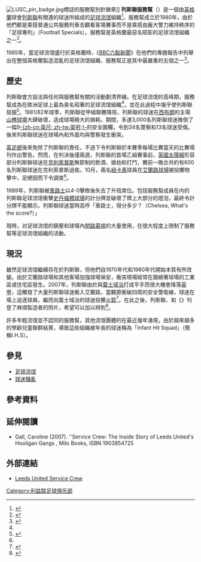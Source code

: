 {{noteTA
|T=zh-hans:利兹联服务帮;zh-hant:利茲聯服務幫;zh-hk:列斯聯服務幫;zh-tw:里茲聯服務幫;zh-mo:列斯聯服務幫;
|G1=足球
|G2=英超
|G3=FAcup
|1=zh-hans:利兹联;zh-hant:利茲聯;zh-hk:列斯聯;zh-tw:里茲聯;zh-mo:列斯聯;
|2=zh-hans:斯坦福桥球场;zh-hk:史丹福橋球場;zh-tw:史丹佛橋球場;
}}
[[File:LUSC_pin_badge.jpg|thumb]]標誌的服務幫別針徽章]]
'''列斯聯服務幫'''（'''{{lang-en|Leeds United Service Crew}}'''）是一個由[[英格蘭|英格蘭]]球會[[列斯聯足球會|列斯聯]]有關連的球迷所組成的[[足球流氓|足球流氓]]組織<ref name="Hooligans001">{{en}}{{cite book | last = Lowles | first = Nick | coauthors = Andy Nicholls | title = Hooligans: A-L of Britain's Football Gangs | url = https://archive.org/details/hooligansazofbri0000lowl | publisher = Milo Books | date = 2005-09-26 | location = Wrea Green  | isbn = 1903854415 | page = [https://archive.org/details/hooligansazofbri0000lowl/page/282 282]}}</ref>。服務幫成立於1980年，由於他們都是乘搭普通公共服務列車去觀看客場賽事而不是乘搭由龐大警力維持秩序的「足球專列」（Football Specials）。服務幫是英格蘭最惡名昭彰的足球流氓組織之一<ref name="Hooligans002">{{en}}{{cite book | last = Lowles | first = Nick | authorlink = | coauthors = Andy Nicholls | title = Hooligans: A-L of Britain's Football Gangs | url = https://archive.org/details/hooligansazofbri0000lowl | publisher = Milo Books | date = 2005-09-26 | location = Wrea Green | pages = [https://archive.org/details/hooligansazofbri0000lowl/page/282 282]–283 | isbn = 1903854415}}</ref>。

1985年，當足球流氓盛行於英格蘭時，《[[BBC六點新聞|BBC六點新聞]]》在他們的專題報告中列舉出在整個英格蘭製造混亂的足球流氓組織，服務幫正是其中最嚴重的五個之一<ref name="Hooligans003">{{en}}{{cite book | last = Lowles | first = Nick | coauthors = Andy Nicholls | title = Hooligans: A-L of Britain's Football Gangs | url = https://archive.org/details/hooligansazofbri0000lowl | publisher = Milo Books | date = 2005-09-26 | location = Wrea Green | isbn = 1903854415 | page = [https://archive.org/details/hooligansazofbri0000lowl/page/63 63]}}</ref>。

==歷史==
列斯聯會方設法與任何與服務幫有關的活動劃清界線。在足球流氓的高峰期，服務幫成為在歐洲足球上最為臭名昭著的足球流氓組織<ref name="Hooligans002"/>，並在此過程中幾乎使列斯聯屈服<ref name="Hooligans004">{{en}}{{cite book | last = Lowles | first = Nick | coauthors = Andy Nicholls | title = Hooligans: A-L of Britain's Football Gangs | url = https://archive.org/details/hooligansazofbri0000lowl | publisher = Milo Books | date = 2005-09-26 | location = Wrea Green | isbn = 1903854415 | page = [https://archive.org/details/hooligansazofbri0000lowl/page/283 283]}}</ref>。1981/82年球季，列斯聯從甲組聯賽降班，列斯聯的球迷在[[西布朗足球會|西布朗]]的主場[[山楂球場|山楂球場]]大肆破壞，造成球場極大的損耗。期間，多達3,000名列斯聯球迷推倒了一幅9[[英呎|-{zh-cn:英尺; zh-tw:英呎;}-]]的安全圍欄，令到34名警察和13名球迷受傷。後來列斯聯球迷在球場內和外面均與警察發生衝突。

[[英格蘭足球總會|英足總]]後來免除了列斯聯的責任，不過下令列斯聯於本賽季每場比賽當天的比賽場刊作出警告。然而，在判決後僅兩週，列斯聯的首場乙組賽事前，[[英國太陽報|英國太陽報]]形容部分列斯聯球迷在[[克利索普斯|克利索普斯]]無節制的飲酒、搶劫和打鬥，賽前一晚合共約有600名列斯聯球迷在克利索普斯過夜。10月，兩名[[紐卡素足球會|紐卡素]]球員在[[艾蘭路球場|艾蘭路球場]]被投擲物擊中，足總因而下令調查<ref name="Hooligans004"/>。

1989年，列斯聯被[[車路士足球會|車路士]]以4-0擊敗後失去了升班席位。包括服務幫成員在内的列斯聯足球流氓衝擊[[史丹福橋球場|史丹福橋球場]]的計分牌並破壞了牌上大部分的燈泡，最終令計分牌不能顯示。列斯聯球迷當時高呼「車路士，得分多少？（Chelsea, What's the score?）」

現時，对足球流氓的鎮壓和球場內[[閉路電視|閉路電視]]的大量使用，在很大程度上限制了服務幫等足球流氓組織的活動。

== 現況 ==
雖然足球流氓繼續存在於列斯聯，但他們自1970年代和1980年代開始本質有所改變。由於艾蘭路球場和其他客場加強球場保安，衝突現場經常在圍繞著球場的工業區或住宅區發生。2007年，列斯聯由於與[[葉士域治足球會|葉士域治]]打成平手而很大機會降落[[英格蘭足球甲級聯賽|英甲]]，這觸發了大量列斯聯球迷衝入艾蘭路，當觀眾衝破四周的安全警衛線，球迷在場上追逐球員，繼而向葉士域治的球迷投擲[[煙火|火箭]]<ref>{{en}}{{cite web | title=FA to probe Leeds pitch invasion | url=http://news.bbc.co.uk/sport1/hi/football/teams/l/leeds_united/6605429.stm | accessdate=2006-09-17 | date=2000-04-07 | work=BBC News | publisher=BBC | archive-date=2007-09-16 | archive-url=https://web.archive.org/web/20070916084629/http://news.bbc.co.uk/sport1/hi/football/teams/l/leeds_united/6605429.stm | dead-url=no }}</ref>。在此之後，列斯聯、{{Link-en|西約克郡警察|West Yorkshire Police}}和《{{Link-en|約克郡晚報|Yorkshire Evening Post}}》刊登了麻煩製造者的照片，希望可以加以辨別<ref>{{en}}{{cite web |title=See the 13 Leeds United |url=http://www.yorkshireeveningpost.co.uk/slideshows/SLIDESHOW-See-the-13-Leeds.3648772.jp |accessdate=2006-09-17 |date=2000-04-07 |work=Yorkshire Evening Post |publisher=Yorkshire Evening Post |archive-url=https://web.archive.org/web/20080618204553/http://www.yorkshireeveningpost.co.uk/slideshows/SLIDESHOW-See-the-13-Leeds.3648772.jp |archive-date=2008-06-18 |dead-url=yes }}</ref>。

許多年輕流氓並不認同的服務幫，其他流氓團體的在最近幾年湧現，由於越來越多的學齡兒童聯群結黨，導致這些組織被年長的球迷稱為「Infant Hit Squad」（簡稱I.H.S）。

==參見==
*[[足球流氓|足球流氓]]
*[[球迷騷亂|球迷騷亂]]

==參考資料==
{{reflist}}

==延伸閱讀==
* Gall, Caroline (2007). ''Service Crew: The Inside Story of Leeds United's Hooligan Gangs , Milo Books, ISBN 1903854725

==外部連結==
*[https://web.archive.org/web/20090721114914/http://www.leedssc.org.uk/ Leeds United Service Crew]

[[Category:利兹联足球俱乐部|Category:利兹联足球俱乐部]]
